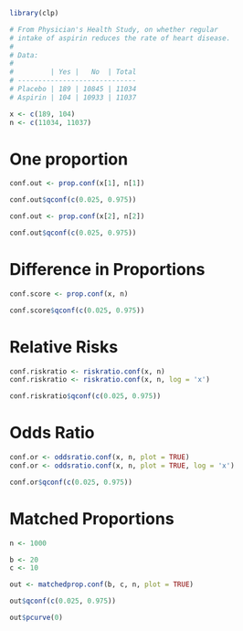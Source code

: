 ```r
library(clp)

# From Physician's Health Study, on whether regular
# intake of aspirin reduces the rate of heart disease.
# 
# Data:
# 
#         | Yes |   No  | Total
# -----------------------------
# Placebo | 189 | 10845 | 11034
# Aspirin | 104 | 10933 | 11037

x <- c(189, 104)
n <- c(11034, 11037)
```

# One proportion

```r
conf.out <- prop.conf(x[1], n[1])

conf.out$qconf(c(0.025, 0.975))

conf.out <- prop.conf(x[2], n[2])

conf.out$qconf(c(0.025, 0.975))
```


# Difference in Proportions

```r
conf.score <- prop.conf(x, n)

conf.score$qconf(c(0.025, 0.975))
```

# Relative Risks

```r
conf.riskratio <- riskratio.conf(x, n)
conf.riskratio <- riskratio.conf(x, n, log = 'x')

conf.riskratio$qconf(c(0.025, 0.975))
```
# Odds Ratio

```r
conf.or <- oddsratio.conf(x, n, plot = TRUE)
conf.or <- oddsratio.conf(x, n, plot = TRUE, log = 'x')

conf.or$qconf(c(0.025, 0.975))
```
# Matched Proportions

```r
n <- 1000

b <- 20
c <- 10

out <- matchedprop.conf(b, c, n, plot = TRUE)

out$qconf(c(0.025, 0.975))

out$pcurve(0)
```

